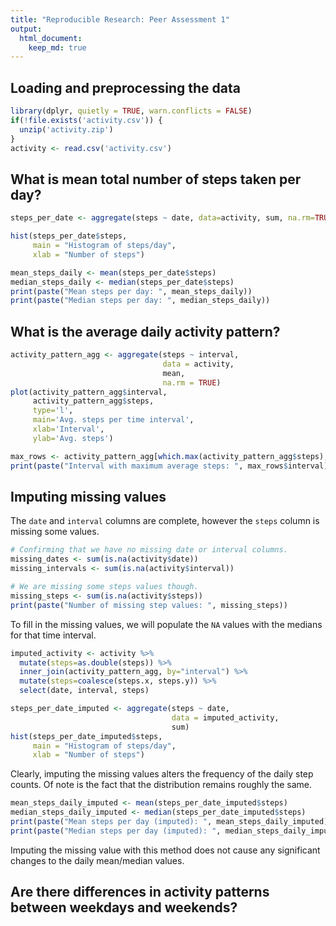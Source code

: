 ```yaml
---
title: "Reproducible Research: Peer Assessment 1"
output: 
  html_document:
    keep_md: true
---
```



## Loading and preprocessing the data

```r
library(dplyr, quietly = TRUE, warn.conflicts = FALSE)
if(!file.exists('activity.csv')) {
  unzip('activity.zip')
}
activity <- read.csv('activity.csv')

```

## What is mean total number of steps taken per day?

```r
steps_per_date <- aggregate(steps ~ date, data=activity, sum, na.rm=TRUE)
```

```r
hist(steps_per_date$steps, 
     main = "Histogram of steps/day",
     xlab = "Number of steps")
```

```r
mean_steps_daily <- mean(steps_per_date$steps)
median_steps_daily <- median(steps_per_date$steps)
print(paste("Mean steps per day: ", mean_steps_daily))
print(paste("Median steps per day: ", median_steps_daily))
```

## What is the average daily activity pattern?

```r
activity_pattern_agg <- aggregate(steps ~ interval, 
                                  data = activity,
                                  mean,
                                  na.rm = TRUE)
plot(activity_pattern_agg$interval, 
     activity_pattern_agg$steps, 
     type='l',
     main='Avg. steps per time interval',
     xlab='Interval',
     ylab='Avg. steps')
```

```r
max_rows <- activity_pattern_agg[which.max(activity_pattern_agg$steps),]
print(paste("Interval with maximum average steps: ", max_rows$interval))
```

## Imputing missing values

The `date` and `interval` columns are complete, however the `steps` column is missing some values.

```r
# Confirming that we have no missing date or interval columns.
missing_dates <- sum(is.na(activity$date))
missing_intervals <- sum(is.na(activity$interval))

# We are missing some steps values though.
missing_steps <- sum(is.na(activity$steps))
print(paste("Number of missing step values: ", missing_steps))
```

To fill in the missing values, we will populate the `NA` values with the medians for that time interval.

```r
imputed_activity <- activity %>%
  mutate(steps=as.double(steps)) %>%
  inner_join(activity_pattern_agg, by="interval") %>%
  mutate(steps=coalesce(steps.x, steps.y)) %>%
  select(date, interval, steps)

steps_per_date_imputed <- aggregate(steps ~ date, 
                                    data = imputed_activity, 
                                    sum)
hist(steps_per_date_imputed$steps,
     main = "Histogram of steps/day", 
     xlab = "Number of steps")

```

Clearly, imputing the missing values alters the frequency of the daily step counts.  Of note is the fact that the distribution remains roughly the same.

```r
mean_steps_daily_imputed <- mean(steps_per_date_imputed$steps)
median_steps_daily_imputed <- median(steps_per_date_imputed$steps)
print(paste("Mean steps per day (imputed): ", mean_steps_daily_imputed))
print(paste("Median steps per day (imputed): ", median_steps_daily_imputed))
```

Imputing the missing value with this method does not cause any significant changes to the daily mean/median values.

## Are there differences in activity patterns between weekdays and weekends?
